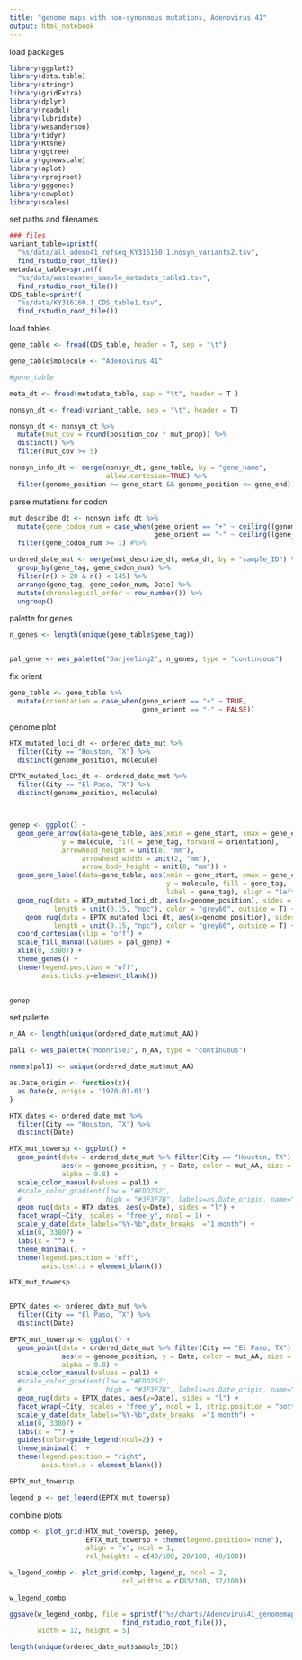 ```yaml
---
title: "genome maps with non-synonmous mutations, Adenovirus 41"
output: html_notebook
---
```


load packages
```r
library(ggplot2)
library(data.table)
library(stringr)
library(gridExtra)
library(dplyr)
library(readxl)
library(lubridate)
library(wesanderson)
library(tidyr)
library(Rtsne)
library(ggtree)
library(ggnewscale)
library(aplot)
library(rprojroot)
library(gggenes)
library(cowplot)
library(scales)

```


set paths and filenames
```r
### files
variant_table=sprintf(
  "%s/data/all_adeno41_refseq_KY316160.1.nosyn_variants2.tsv", 
  find_rstudio_root_file())
metadata_table=sprintf(
  "%s/data/wastewater_sample_metadata_table1.tsv", 
  find_rstudio_root_file())
CDS_table=sprintf(
  "%s/data/KY316160.1_CDS_table1.tsv", 
  find_rstudio_root_file())

```

load tables
```r
gene_table <- fread(CDS_table, header = T, sep = "\t") 

gene_table$molecule <- "Adenovirus 41"

#gene_table

meta_dt <- fread(metadata_table, sep = "\t", header = T )

nonsyn_dt <- fread(variant_table, sep = "\t", header = T)

nonsyn_dt <- nonsyn_dt %>% 
  mutate(mut_cov = round(position_cov * mut_prop)) %>%
  distinct() %>%
  filter(mut_cov >= 5) 

nonsyn_info_dt <- merge(nonsyn_dt, gene_table, by = "gene_name", 
                        allow.cartesian=TRUE) %>%
  filter(genome_position >= gene_start && genome_position <= gene_end)
```

parse mutations for codon
```r
mut_describe_dt <- nonsyn_info_dt %>%
  mutate(gene_codon_num = case_when(gene_orient == "+" ~ ceiling((genome_position-gene_start)/3),
                                    gene_orient == "-" ~ ceiling((gene_end-genome_position)/3))) %>%
  filter(gene_codon_num >= 1) #%>%

ordered_date_mut <- merge(mut_describe_dt, meta_dt, by = "sample_ID") %>%
  group_by(gene_tag, gene_codon_num) %>%
  filter(n() > 20 & n() < 145) %>%
  arrange(gene_tag, gene_codon_num, Date) %>%
  mutate(chronological_order = row_number()) %>%
  ungroup()

```

palette for genes
```r
n_genes <- length(unique(gene_table$gene_tag))


pal_gene <- wes_palette("Darjeeling2", n_genes, type = "continuous")
```



fix orient
```r
gene_table <- gene_table %>%
  mutate(orientation = case_when(gene_orient == "+" ~ TRUE,
                                 gene_orient == "-" ~ FALSE))

```


genome plot
```r

HTX_mutated_loci_dt <- ordered_date_mut %>% 
  filter(City == "Houston, TX") %>%
  distinct(genome_position, molecule)

EPTX_mutated_loci_dt <- ordered_date_mut %>% 
  filter(City == "El Paso, TX") %>%
  distinct(genome_position, molecule)



genep <- ggplot() +
  geom_gene_arrow(data=gene_table, aes(xmin = gene_start, xmax = gene_end, 
             y = molecule, fill = gene_tag, forward = orientation),
             arrowhead_height = unit(8, "mm"), 
                  arrowhead_width = unit(2, "mm"),
                  arrow_body_height = unit(8, "mm")) +
  geom_gene_label(data=gene_table, aes(xmin = gene_start, xmax = gene_end,
                                       y = molecule, fill = gene_tag,
                                       label = gene_tag), align = "left") +
  geom_rug(data = HTX_mutated_loci_dt, aes(x=genome_position), sides = "t",
           length = unit(0.15, "npc"), color = "grey60", outside = T) +
    geom_rug(data = EPTX_mutated_loci_dt, aes(x=genome_position), sides = "b",
           length = unit(0.15, "npc"), color = "grey60", outside = T) +
  coord_cartesian(clip = "off") +
  scale_fill_manual(values = pal_gene) +
  xlim(0, 33807) +
  theme_genes() +
  theme(legend.position = "off",
        axis.ticks.y=element_blank()) 
  

genep
```

set palette
```r
n_AA <- length(unique(ordered_date_mut$mut_AA))

pal1 <- wes_palette("Moonrise3", n_AA, type = "continuous")

names(pal1) <- unique(ordered_date_mut$mut_AA)
```

```r

as.Date_origin <- function(x){
  as.Date(x, origin = '1970-01-01')
}

HTX_dates <- ordered_date_mut %>% 
  filter(City == "Houston, TX") %>% 
  distinct(Date)

HTX_mut_towersp <- ggplot() +
  geom_point(data = ordered_date_mut %>% filter(City == "Houston, TX"), 
             aes(x = genome_position, y = Date, color = mut_AA, size = mut_prop),
             alpha = 0.8) +
  scale_color_manual(values = pal1) +
  #scale_color_gradient(low = "#FDD262",
  #                     high = "#3F3F7B", labels=as.Date_origin, name="Date") +
  geom_rug(data = HTX_dates, aes(y=Date), sides = "l") +
  facet_wrap(~City, scales = "free_y", ncol = 1) +
  scale_y_date(date_labels="%Y-%b",date_breaks  ="1 month") +
  xlim(0, 33807) +
  labs(x = "") +
  theme_minimal() +
  theme(legend.position = "off",
        axis.text.x = element_blank())

HTX_mut_towersp


EPTX_dates <- ordered_date_mut %>% 
  filter(City == "El Paso, TX") %>% 
  distinct(Date)

EPTX_mut_towersp <- ggplot() +
  geom_point(data = ordered_date_mut %>% filter(City == "El Paso, TX"),
             aes(x = genome_position, y = Date, color = mut_AA, size = mut_prop),
             alpha = 0.8) +
  scale_color_manual(values = pal1) +
  #scale_color_gradient(low = "#FDD262",
  #                     high = "#3F3F7B", labels=as.Date_origin, name="Date") +
  geom_rug(data = EPTX_dates, aes(y=Date), sides = "l") +
  facet_wrap(~City, scales = "free_y", ncol = 1, strip.position = "bottom") +
  scale_y_date(date_labels="%Y-%b",date_breaks  ="1 month") +
  xlim(0, 33807) +
  labs(x = "") +
  guides(color=guide_legend(ncol=2)) +
  theme_minimal()  +
  theme(legend.position = "right",
        axis.text.x = element_blank())

EPTX_mut_towersp

legend_p <- get_legend(EPTX_mut_towersp)

```

combine plots
```r
combp <- plot_grid(HTX_mut_towersp, genep, 
                   EPTX_mut_towersp + theme(legend.position="none"), 
                   align = "v", ncol = 1, 
                   rel_heights = c(40/100, 20/100, 40/100))

w_legend_combp <- plot_grid(combp, legend_p, ncol = 2,
                            rel_widths = c(83/100, 17/100))
                            
w_legend_combp

ggsave(w_legend_combp, file = sprintf("%s/charts/Adenovirus41_genomemap_mutations3.pdf", 
                            find_rstudio_root_file()), 
       width = 12, height = 5)
```



```r
length(unique(ordered_date_mut$sample_ID))
```


